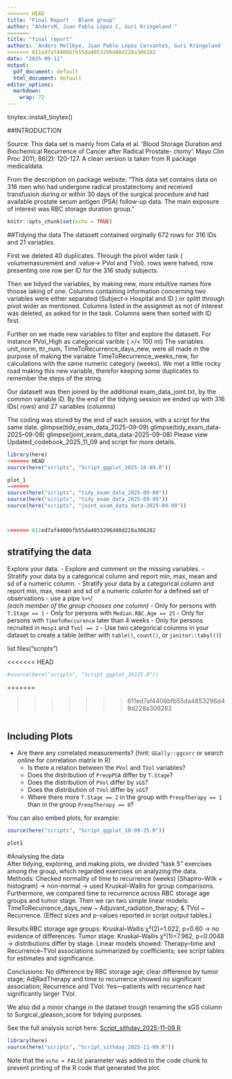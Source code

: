 ```yaml
---
<<<<<<< HEAD
title: "Final Report - Blank group"
author: "AndersM, Juan Pablo López C, Guri Kringeland "
=======
title: "final report"
authors: 'Anders Mellbye, Juan Pablo López Cervantes, Guri Kringeland '
>>>>>>> 611ed7af4408bfb55da4853296d48d228a306282
date: "2025-09-11"
output:
  pdf_document: default
  html_document: default
editor_options: 
  markdown: 
    wrap: 72
---
```


tinytex::install_tinytex()

##INTRODUCTION

Source: This data set is mainly from Cata et al. ’Blood Storage Duration
and Biochemical Recurrence of Cancer after Radical Prostate- ctomy’.
Mayo Clin Proc 2011; 86(2): 120-127. A clean version is taken from R
package medicaldata.

From the description on package website: “This data set contains data on
316 men who had undergone radical prostatectomy and received transfusion
during or within 30 days of the surgical procedure and had available
prostate serum antigen (PSA) follow-up data. The main exposure of
interest was RBC storage duration group.”

```r
knitr::opts_chunk$set(echo = TRUE)
```

##Tidying the data The datasett contained oirginally 672 rows for 316
IDs and 21 variables.

First we deleted 40 duplicates. Through the pivot wider task (
volumemasurement and .value-\> PVol and TVol). rows were halved, now
presenting one row per ID for the 316 study subjects.

Then we tidyed the variables, by making new, more intuitive names fore
thoose laking of one. Columns containing information concerning two
variables were either separated (Subject-\> Hospital and ID ) or splitt
through pivot wider as mentioned. Columns listed in the assignmet as not
of interest was deleted, as asked for in the task. Columns were then
sorted with ID first.

Further on we made new variables to filter and explore the datasett. For
instance PVol_High as categorical varible ( \>/\< 100 ml) 
The variables
unit_norm, ttr_num, TimeToRecurrence_days_new, were all made in the
purpose of making the variable TimeToRecurrence_weeks_new, for
calculations with the same numeric category (weeks). We met a little
rocky road making this new variable, therefor keeping some duplicates to
remember the steps of the string.

Our datasett was then joined by the additional exam_data_joint.txt, by
the common variable ID. By the end of the tidying session we ended up
with 316 IDs( rows) and 27 variables (columns)

The coding was stored by the end of each session, with a script for the
same date. glimpse(tidy_exam_data_2025-09-09)
glimpse(tidy_exam_data-2025-09-08)
glimpse(joint_exam_data_data-2025-09-08) Please view
Updated_codebook_2025_11_09 and script for more details.

```r
library(here)
<<<<<<< HEAD
source(here("scripts", "Script_ggplot_2025-10-09.R"))

plot_1
=======
source(here("scripts", "tidy_exam_data_2025-09-08"))
source(here("scripts", "tidy_exam_data_2025-09-09"))
source(here("scripts", "joint_exam_data_data-2025-09-09"))



>>>>>>> 611ed7af4408bfb55da4853296d48d228a306282
```

## stratifying the data

Explore your data. - Explore and comment on the missing variables. -
Stratify your data by a categorical column and report min, max, mean and
sd of a numeric column. - Stratify your data by a categorical column and
report min, max, mean and sd of a numeric column for a defined set of
observations - use a pipe `%>%`!\
*(each member of the group chooses one column)* - Only for persons with
`T.Stage == 1` - Only for persons with `Median.RBC.Age == 25` - Only for
persons with `TimeToReccurence` later than 4 weeks - Only for persons
recruited in `Hosp1` and `Tvol == 2` - Use two categorical columns in
your dataset to create a table (either with `table()`, `count()`, or
`janitor::tabyl()`)

list.files("scripts")





<<<<<<< HEAD
```r
#source(here("scripts", "Script_ggplot_20225.R"))

```
=======

>>>>>>> 611ed7af4408bfb55da4853296d48d228a306282

```r

```

## Including Plots

-   Are there any correlated measurements? (hint: `GGally::ggcorr` or
    search online for correlation matrix in R)
    -   Is there a relation between the `PVol` and `TVol` variables?
    -   Does the distribution of `PreopPSA` differ by `T.Stage`?
    -   Does the distribution of `PVol` differ by `sGS`?
    -   Does the distribution of `TVol` differ by `sGS`?
    -   Where there more `T.Stage == 2` in the group with
        `PreopTherapy == 1` than in the group `PreopTherapy == 0`?

You can also embed plots, for example:

```r
source(here("scripts", "Script_ggplot_10-09-25.R"))

plot1
```

#Analysing the data\
After tidying, exploring, and making plots, we divided "task 5"
exercises among the group, which regarded exercises on analyzing the
data. Methods: Checked normality of time to recurrence (weeks)
(Shapiro–Wilk + histogram) → non-normal → used Kruskal–Wallis for group
comparisons. Furthermore, we compared time to recurrence across RBC
storage age groups and tumor stage. Then we ran two simple linear
models: TimeToRecurrence_days_new \~ Adjuvant_radiation_therapy; & TVol
\~ Recurrence. (Effect sizes and p-values reported in script output
tables.)

Results:RBC storage age groups: Kruskal–Wallis χ²(2)=1.022, p=0.60 → no
evidence of differences. Tumor stage: Kruskal–Wallis χ²(1)=7.962,
p=0.0048 → distributions differ by stage. Linear models showed:
Therapy–time and Recurrence–TVol associations summarized by
coefficients; see script tables for estimates and significance.

Conclusions: No difference by RBC storage age; clear difference by tumor
stage; AdjRadTherapy and time to recurrence showed no significant
association; Recurrence and TVol: Yes—patients with recurrence had
significantly larger TVol.

We also did a minor change in the dataset trough renaming the sGS column
to Surgical_gleason_score for tidying purposes.

See the full analysis script here:
[Script_sithday_2025-11-09.R](blank//scripts/Script_sithday_2025-11-09.R)

```r
library(here)
source(here("scripts", "Script_sithday_2025-11-09.R"))
```

Note that the `echo = FALSE` parameter was added to the code chunk to
prevent printing of the R code that generated the plot.

